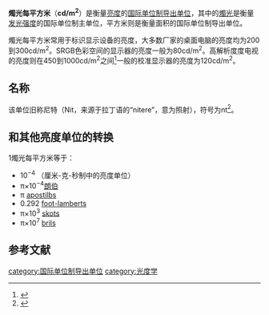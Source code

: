 '''燭光每平方米'''（'''cd/m<sup>2</sup>'''）是衡量[[亮度|亮度]]的[[国际单位制导出单位|国际单位制导出单位]]，其中的[[燭光|燭光]]是衡量[[发光强度|发光强度]]的国际单位制主单位，平方米则是衡量面积的国际单位制导出单位。

燭光每平方米常用于标识显示设备的亮度，大多数厂家的桌面电脑的亮度均为200到300cd/m<sup>2</sup>。SRGB色彩空间的显示器的亮度一般为80cd/m<sup>2</sup>。高解析度度电视的亮度则在450到1000cd/m<sup>2</sup>之间<ref>{{cite web | title = IEC 61966-2-1:1999 Multimedia systems and equipment - Colour measurement and management - Part 2-1: Colour management - Default RGB colour space - sRGB | publisher = [[International_Electrotechnical_Commission|International Electrotechnical Commission]] | url = http://webstore.iec.ch/webstore/webstore.nsf/artnum/025408 | accessdate = 2013-05-20 | archive-date = 2013-04-17 | archive-url = https://web.archive.org/web/20130417013215/http://webstore.iec.ch/webstore/webstore.nsf/artnum/025408 | dead-url = no }}</ref>一般的校准显示器的亮度为120cd/m<sup>2</sup>。

==名称==
该单位旧称尼特（Nit，来源于拉丁语的“nitere”，意为照射），符号为nt<ref>
{{cite book| title = Vision| author = Pierre Buser and Michel Imbert| publisher = MIT Press| year = 1992| isbn = 978-0-262-02336-8| page = 53| url = http://books.google.com/books?id=NSZvt8Ld2-8C&pg=PA53&dq=nit+luminance}}</ref>。
==和其他亮度单位的转换==
1燭光每平方米等于：
*10<sup>−4</sup> {{link-en|斯迪伯|Stilb (unit)}}（厘米-克-秒制中的亮度单位）
*π×10<sup>−4</sup>[[朗伯_(單位)|朗伯]]
*π [[apostilb|apostilb]]s
*0.292 [[foot-lambert|foot-lambert]]s
*π×10<sup>3</sup> [[skot_(unit)|skot]]s
*π×10<sup>7</sup> [[bril_(unit)|bril]]s

==参考文献==
<references/>

[[category:国际单位制导出单位|category:国际单位制导出单位]]
[[category:光度学|category:光度学]]